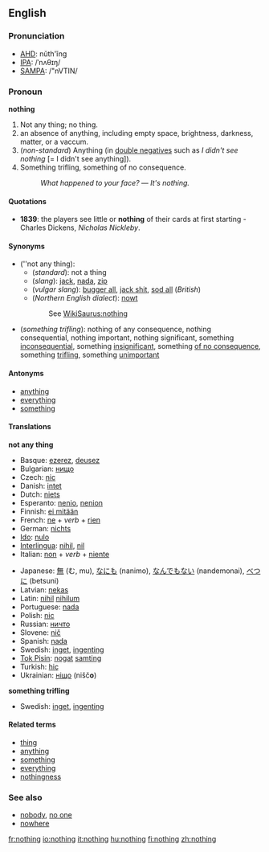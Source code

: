 ==English==

{{rank|part|off|took|162|nothing|God|three|put}}

===Pronunciation===
*[[w:AHD|AHD]]: nŭth'ĭng
*[[w:IPA|IPA]]: /ˈnʌθɪŋ/
*[[w:SAMPA|SAMPA]]: /"nVTIN/

===Pronoun===
'''nothing'''

# Not any thing; no thing.
# an absence of anything, including empty space, brightness, darkness, matter, or a vaccum.
# (''non-standard'') Anything (in [[double negative]]s such as ''I didn't see nothing'' [= I didn't see anything]).
# Something trifling, something of no consequence.<!--"Something" is needed here to make this a pronoun.-->
#:''What happened to your face?'' &mdash; ''It's nothing.''

====Quotations====
* '''1839''': the players see little or '''nothing''' of their cards at first starting - Charles Dickens, ''Nicholas Nickleby''.

====Synonyms====
*(''not any thing):
**(''standard''): not a thing
**(''slang''): [[jack]], [[nada]], [[zip]]
**(''vulgar slang''): [[bugger all]], [[jack shit]],<!--two words?  hyphenated?--> [[sod all]] (''British'')
**(''Northern English dialect''): [[nowt]]
::See [[WikiSaurus:nothing]]
*(''something trifling''): nothing of any consequence, nothing consequential, nothing important, nothing significant, something [[inconsequential]], something [[insignificant]], something [[of no consequence]], something [[trifling]], something [[unimportant]]

====Antonyms====
*[[anything]]
*[[everything]]
*[[something]]

====Translations====
'''not any thing'''
{{top}}
*Basque: [[ezerez]], [[deusez]]
*Bulgarian: [[нищо]]
*Czech: [[nic#Czech|nic]]
*Danish: [[intet]]
*Dutch: [[niets]]
*Esperanto: [[nenio]], [[nenion]]
*Finnish: [[ei mitään]]
*French: [[ne]] + ''verb'' + [[rien]]
*German: [[nichts]]
*[[Ido]]: [[nulo]]
*[[Interlingua]]: [[nihil]], [[nil]]
*Italian: [[non#Italian|non]] + ''verb'' + [[niente]]
{{mid}}
*Japanese: [[無]] (む, mu), [[なにも]] (nanimo), [[なんでもない]] (nandemonai), [[べつに]] (betsuni)
*Latvian: [[nekas]]
*Latin: [[nihil]] {{n indeclinable}} [[nihilum]] {{n}}
*Portuguese: [[nada]]
*Polish: [[nic#Polish|nic]]
*Russian: [[ничто|ничто]]
*Slovene: [[nič]]
*Spanish: [[nada]]
*Swedish: [[inget]], [[ingenting]]
*[[Tok Pisin]]: [[nogat]] [[samting]]
*Turkish: [[hiç]]
*Ukrainian: [[ніщо]] (nišč'''o''')
{{bottom}}

'''something trifling'''
{{top}}
{{mid}}
*Swedish: [[inget]], [[ingenting]]
{{bottom}}

====Related terms====
*[[thing]]
*[[anything]]
*[[something]]
*[[everything]]
*[[nothingness]]

===See also===
{{wikipedia}}
*[[nobody]], [[no one]]
*[[nowhere]]

[[fr:nothing]]
[[io:nothing]]
[[it:nothing]]
[[hu:nothing]]
[[fi:nothing]]
[[zh:nothing]]